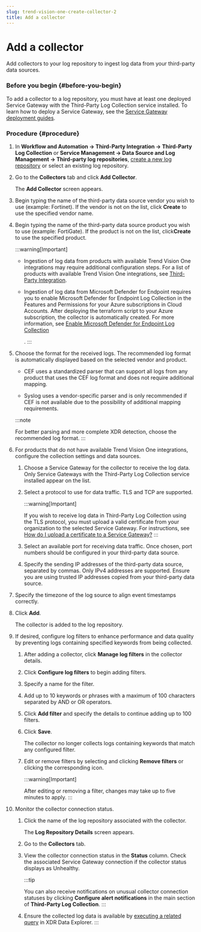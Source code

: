 ```yaml
---
slug: trend-vision-one-create-collector-2
title: Add a collector
---
```

# Add a collector

Add collectors to your log repository to ingest log data from your third-party data sources.

### Before you begin {#before-you-begin}

To add a collector to a log repository, you must have at least one deployed Service Gateway with the Third-Party Log Collection service installed. To learn how to deploy a Service Gateway, see the [Service Gateway deployment guides](deployment-guides.mdx).

### Procedure {#procedure}

1.  In **Workflow and Automation → Third-Party Integration → Third-Party Log Collection** or **Service Management → Data Source and Log Management → Third-party log repositories**, [create a new log repository](create-log-repository.mdx) or select an existing log repository.

2.  Go to the **Collectors** tab and click **Add Collector**.

    The **Add Collector** screen appears.

3.  Begin typing the name of the third-party data source vendor you wish to use (example: Fortinet). If the vendor is not on the list, click **Create** to use the specified vendor name.

4.  Begin typing the name of the third-party data source product you wish to use (example: FortiGate). If the product is not on the list, click**Create** to use the specified product.

    :::warning[Important]

    - Ingestion of log data from products with available Trend Vision One integrations may require additional configuration steps. For a list of products with available Trend Vision One integrations, see [Third-Party Integration](third-party-integration.mdx).

    - Ingestion of log data from Microsoft Defender for Endpoint requires you to enable Microsoft Defender for Endpoint Log Collection in the Features and Permissions for your Azure subscriptions in Cloud Accounts. After deploying the terraform script to your Azure subscription, the collector is automatically created. For more information, see [Enable Microsoft Defender for Endpoint Log Collection](ms-defender-endpoint-log-collection.mdx)

      .
    :::

5.  Choose the format for the received logs. The recommended log format is automatically displayed based on the selected vendor and product.

    - CEF uses a standardized parser that can support all logs from any product that uses the CEF log format and does not require additional mapping.

    - Syslog uses a vendor-specific parser and is only recommended if CEF is not available due to the possibility of additional mapping requirements.

    :::note

    For better parsing and more complete XDR detection, choose the recommended log format.
    :::

6.  For products that do not have available Trend Vision One integrations, configure the collection settings and data sources.

    1.  Choose a Service Gateway for the collector to receive the log data. Only Service Gateways with the Third-Party Log Collection service installed appear on the list.

    2.  Select a protocol to use for data traffic. TLS and TCP are supported.

        :::warning[Important]

        If you wish to receive log data in Third-Party Log Collection using the TLS protocol, you must upload a valid certificate from your organization to the selected Service Gateway. For instructions, see [How do I upload a certificate to a Service Gateway?](dslm-faqs.mdx)
        :::

    3.  Select an available port for receiving data traffic. Once chosen, port numbers should be configured in your third-party data source.

    4.  Specify the sending IP addresses of the third-party data source, separated by commas. Only IPv4 addresses are supported. Ensure you are using trusted IP addresses copied from your third-party data source.

7.  Specify the timezone of the log source to align event timestamps correctly.

8.  Click **Add**.

    The collector is added to the log repository.

9.  If desired, configure log filters to enhance performance and data quality by preventing logs containing specified keywords from being collected.

    1.  After adding a collector, click **Manage log filters** in the collector details.

    2.  Click **Configure log filters** to begin adding filters.

    3.  Specify a name for the filter.

    4.  Add up to 10 keywords or phrases with a maximum of 100 characters separated by AND or OR operators.

    5.  Click **Add filter** and specify the details to continue adding up to 100 filters.

    6.  Click **Save**.

        The collector no longer collects logs containing keywords that match any configured filter.

    7.  Edit or remove filters by selecting and clicking **Remove filters** or clicking the corresponding icon.

        :::warning[Important]

        After editing or removing a filter, changes may take up to five minutes to apply.
        :::

10. Monitor the collector connection status.

    1.  Click the name of the log repository associated with the collector.

        The **Log Repository Details** screen appears.

    2.  Go to the **Collectors** tab.

    3.  View the collector connection status in the **Status** column. Check the associated Service Gateway connection if the collector status displays as Unhealthy.

        :::tip

        You can also receive notifications on unusual collector connection statuses by clicking **Configure alert notifications** in the main section of **Third-Party Log Collection**.
        :::

    4.  Ensure the collected log data is available by [executing a related query](search-app.mdx) in XDR Data Explorer.
:::
